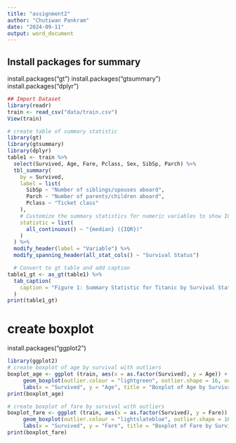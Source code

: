 ---
title: "assignment2"
author: "Chutiwan Pankram"
date: "2024-09-11"
output: word_document
---

## Install packages for summary
install.packages("gt") 
install.packages("gtsummary") 
install.packages("dplyr") 
```{r}
## Import Dataset
library(readr)
train <- read_csv("data/train.csv")
View(train)

# create table of summary statistic
library(gt)
library(gtsummary)
library(dplyr)
table1 <- train %>%
  select(Survived, Age, Fare, Pclass, Sex, SibSp, Parch) %>%
  tbl_summary(
    by = Survived,
    label = list(
      SibSp ~ "Number of siblings/spouses aboard", 
      Parch ~ "Number of parents/children aboard",
      Pclass ~ "Ticket class"
    ),
    # Customize the summary statistics for numeric variables to show IQR
    statistic = list(
      all_continuous() ~ "{median} ({IQR})"
    )
  ) %>%
  modify_header(label = "Variable") %>%
  modify_spanning_header(all_stat_cols() ~ "Survival Status") 

  # Convert to gt table and add caption
table1_gt <- as_gt(table1) %>%
  tab_caption(
    caption = "Figure 1: Summary Statistic for Titanic by Survival Status"
  )
print(table1_gt)
```
# create boxplot
install.packages("ggplot2")
```{r}
library(ggplot2)
# create boxplot of age by survival with outliers
boxplot_age <- ggplot (train, aes(x = as.factor(Survived), y = Age)) +
     geom_boxplot(outlier.colour = "lightgreen", outlier.shape = 16, outlier.size = 3) +
     labs(x = "Survived", y = "Age", title = "Boxplot of Age by Survival with Outliers")
print(boxplot_age)

# create boxplot of fare by survival with outliers
boxplot_fare <- ggplot (train, aes(x = as.factor(Survived), y = Fare)) +
     geom_boxplot(outlier.colour = "lightslateblue", outlier.shape = 16, outlier.size = 3) +
     labs(x = "Survived", y = "Fare", title = "Boxplot of Fare by Survival with Outliers")
print(boxplot_fare)
```


